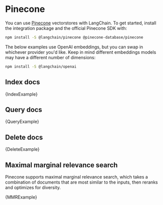 # Pinecone

You can use [Pinecone](https://www.pinecone.io/) vectorstores with LangChain.
To get started, install the integration package and the official Pinecone SDK with:


<IntegrationInstallTooltip></IntegrationInstallTooltip>

```bash npm2yarn
npm install -S @langchain/pinecone @pinecone-database/pinecone
```

The below examples use OpenAI embeddings, but you can swap in whichever provider you'd like.
Keep in mind different embeddings models may have a different number of dimensions:

```bash npm2yarn
npm install -S @langchain/openai
```

## Index docs


<CodeBlock language="typescript">{IndexExample}</CodeBlock>

## Query docs


<CodeBlock language="typescript">{QueryExample}</CodeBlock>

## Delete docs


<CodeBlock language="typescript">{DeleteExample}</CodeBlock>

## Maximal marginal relevance search

Pinecone supports maximal marginal relevance search, which takes a combination of documents
that are most similar to the inputs, then reranks and optimizes for diversity.


<CodeBlock language="typescript">{MMRExample}</CodeBlock>

